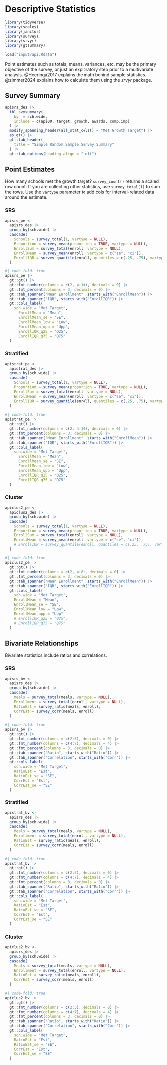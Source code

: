 # Descriptive Statistics {#sec-descriptive-stats}

```r
library(tidyverse)
library(scales)
library(janitor)
library(survey)
library(srvyr)
library(gtsummary)
```

```r
load("input/api.Rdata")
```

Point estimates such as totals, means, variances, etc. may be the primary objective of the survey, or just an exploratory step prior to a multivariate analysis. @Heeringa2017 explains the math behind sample statistics. @zimmer2024 explains how to calculate them using the *srvyr* package.

## Survey Summary

```r
apisrs_des |>
  tbl_svysummary(
    by  = sch.wide, 
    include = c(api00, target, growth, awards, comp.imp)
  ) |>
  modify_spanning_header(all_stat_cols() ~ "Met Growth Target") |>
  as_gt() |>
  gt::tab_header(
    title = "Simple Random Sample Survey Summary"
  ) |>
  gt::tab_options(heading.align = "left")
```


## Point Estimates

How many schools met the growth target? `survey_count()` returns a scaled row count. If you are collecting other statistics, use `survey_total(1)` to sum the rows. Use the `vartype` parameter to add cols for interval-related data around the estimate.

::: panel-tabset

### SRS

```r
apisrs_pe <-
  apisrs_des |>
  group_by(sch.wide) |>
  cascade(
    Schools = survey_total(1, vartype = NULL),
    Proportion = survey_mean(proportion = TRUE, vartype = NULL),
    EnrollSum = survey_total(enroll, vartype = NULL),
    EnrollMean = survey_mean(enroll, vartype = c("se", "ci")),
    EnrollIQR = survey_quantile(enroll, quantiles = c(.25, .75), vartype = NULL)
  )
```

```r
#| code-fold: true
apisrs_pe |>
  gt::gt() |>
  gt::fmt_number(columns = c(2, 4:10), decimals = 0) |>
  gt::fmt_percent(columns = 3, decimals = 0) |>
  gt::tab_spanner("Mean Enrollment", starts_with("EnrollMean")) |>
  gt::tab_spanner("IQR", starts_with("EnrollIQR")) |>
  gt::cols_label(
    sch.wide = "Met Target",
      EnrollMean = "Mean",
      EnrollMean_se = "SE",
      EnrollMean_low = "Low",
      EnrollMean_upp = "Upp",
      EnrollIQR_q25 = "Q25",
      EnrollIQR_q75 = "Q75"
  )
```

### Stratified

```r
apistrat_pe <-
  apistrat_des |>
  group_by(sch.wide) |>
  cascade(
    Schools = survey_total(1, vartype = NULL),
    Proportion = survey_mean(proportion = TRUE, vartype = NULL),
    EnrollSum = survey_total(enroll, vartype = NULL),
    EnrollMean = survey_mean(enroll, vartype = c("se", "ci")),
    EnrollIQR = survey_quantile(enroll, quantiles = c(.25, .75), vartype = NULL)
  )
```

```r
#| code-fold: true
apistrat_pe |>
  gt::gt() |>
  gt::fmt_number(columns = c(2, 4:10), decimals = 0) |>
  gt::fmt_percent(columns = 3, decimals = 0) |>
  gt::tab_spanner("Mean Enrollment", starts_with("EnrollMean")) |>
  gt::tab_spanner("IQR", starts_with("EnrollIQR")) |>
  gt::cols_label(
    sch.wide = "Met Target",
      EnrollMean = "Mean",
      EnrollMean_se = "SE",
      EnrollMean_low = "Low",
      EnrollMean_upp = "Upp",
      EnrollIQR_q25 = "Q25",
      EnrollIQR_q75 = "Q75"
  )
```

### Cluster

```r
apiclus2_pe <-
  apiclus2_des |>
  group_by(sch.wide) |>
  cascade(
    Schools = survey_total(1, vartype = NULL),
    Proportion = survey_mean(proportion = TRUE, vartype = NULL),
    EnrollSum = survey_total(enroll, vartype = NULL),
    EnrollMean = survey_mean(enroll, vartype = c("se", "ci")),
    # EnrollIQR = survey_quantile(enroll, quantiles = c(.25, .75), vartype = NULL)
  )
```

```r
#| code-fold: true
apiclus2_pe |>
  gt::gt() |>
  gt::fmt_number(columns = c(2, 4:8), decimals = 0) |>
  gt::fmt_percent(columns = 3, decimals = 0) |>
  gt::tab_spanner("Mean Enrollment", starts_with("EnrollMean")) |>
  gt::tab_spanner("IQR", starts_with("EnrollIQR")) |>
  gt::cols_label(
    sch.wide = "Met Target",
    EnrollMean = "Mean",
    EnrollMean_se = "SE",
    EnrollMean_low = "Low",
    EnrollMean_upp = "Upp"
    # EnrollIQR_q25 = "Q25",
    # EnrollIQR_q75 = "Q75"
  )
```

:::

## Bivariate Relationships

Bivariate statistics include ratios and correlations.

::: panel-tabset

### SRS

```r
apisrs_bv <-
  apisrs_des |>
  group_by(sch.wide) |>
  cascade(
    Meals = survey_total(meals, vartype = NULL),
    Enrollment = survey_total(enroll, vartype = NULL),
    RatioEst = survey_ratio(meals, enroll),
    CorrEst = survey_corr(meals, enroll)
  )
```

```r
#| code-fold: true
apisrs_bv |>
  gt::gt() |>
  gt::fmt_number(columns = c(2:3), decimals = 0) |>
  gt::fmt_number(columns = c(4:7), decimals = 4) |>
  gt::fmt_percent(columns = 3, decimals = 0) |>
  gt::tab_spanner("Ratio", starts_with("Ratio")) |>
  gt::tab_spanner("Correlation", starts_with("Corr")) |>
  gt::cols_label(
    sch.wide = "Met Target",
    RatioEst = "Est",
    RatioEst_se = "SE",
    CorrEst = "Est",
    CorrEst_se = "SE"
  )
```

### Stratified

```r
apistrat_bv <-
  apisrs_des |>
  group_by(sch.wide) |>
  cascade(
    Meals = survey_total(meals, vartype = NULL),
    Enrollment = survey_total(enroll, vartype = NULL),
    RatioEst = survey_ratio(meals, enroll),
    CorrEst = survey_corr(meals, enroll)
  )
```

```r
#| code-fold: true
apistrat_bv |>
  gt::gt() |>
  gt::fmt_number(columns = c(2:3), decimals = 0) |>
  gt::fmt_number(columns = c(4:7), decimals = 4) |>
  gt::fmt_percent(columns = 3, decimals = 0) |>
  gt::tab_spanner("Ratio", starts_with("Ratio")) |>
  gt::tab_spanner("Correlation", starts_with("Corr")) |>
  gt::cols_label(
    sch.wide = "Met Target",
    RatioEst = "Est",
    RatioEst_se = "SE",
    CorrEst = "Est",
    CorrEst_se = "SE"
  )
```

### Cluster

```r
apiclus2_bv <-
  apisrs_des |>
  group_by(sch.wide) |>
  cascade(
    Meals = survey_total(meals, vartype = NULL),
    Enrollment = survey_total(enroll, vartype = NULL),
    RatioEst = survey_ratio(meals, enroll),
    CorrEst = survey_corr(meals, enroll)
  )
```

```r
#| code-fold: true
apiclus2_bv |>
  gt::gt() |>
  gt::fmt_number(columns = c(2:3), decimals = 0) |>
  gt::fmt_number(columns = c(4:7), decimals = 4) |>
  gt::fmt_percent(columns = 3, decimals = 0) |>
  gt::tab_spanner("Ratio", starts_with("Ratio")) |>
  gt::tab_spanner("Correlation", starts_with("Corr")) |>
  gt::cols_label(
    sch.wide = "Met Target",
    RatioEst = "Est",
    RatioEst_se = "SE",
    CorrEst = "Est",
    CorrEst_se = "SE"
  )
```

:::
